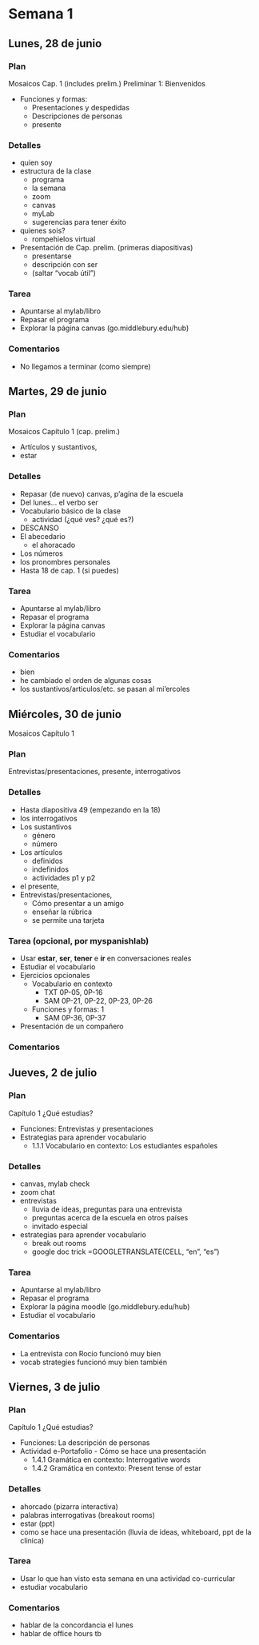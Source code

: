 # Semana 1

## Lunes, 28 de junio

### Plan

Mosaicos Cap. 1 (includes prelim.)
Preliminar 1: Bienvenidos  

- Funciones y formas: 
  - Presentaciones y despedidas
  - Descripciones de personas
  - presente

### Detalles

- quien soy
- estructura de la clase
	- programa
	- la semana
	- zoom
	- canvas
	- myLab
	- sugerencias para tener éxito
- quienes sois?
	- rompehielos virtual
- Presentación de Cap. prelim. (primeras diapositivas)
	- presentarse
	- descripción con ser
	- (saltar "vocab útil")

### Tarea

- Apuntarse al mylab/libro
- Repasar el programa
- Explorar la página canvas (go.middlebury.edu/hub)

### Comentarios

- No llegamos a terminar (como siempre)







## Martes, 29 de junio

### Plan

Mosaicos Capítulo 1 (cap. prelim.)

- Artículos y sustantivos, 
- estar

### Detalles

- Repasar (de nuevo) canvas, p'agina de la escuela
- Del lunes... el verbo ser
- Vocabulario básico de la clase 
	- actividad (¿qué ves? ¿qué es?)
- DESCANSO
- El abecedario
	- el ahoracado
- Los números
- los pronombres personales
- Hasta 18 de cap. 1 (si puedes)

### Tarea

- Apuntarse al mylab/libro
- Repasar el programa
- Explorar la página canvas
- Estudiar el vocabulario

### Comentarios

- bien
- he cambiado el orden de algunas cosas
- los sustantivos/articulos/etc. se pasan al mi'ercoles









## Miércoles, 30 de junio

Mosaicos Capítulo 1

### Plan

Entrevistas/presentaciones, presente, interrogativos

### Detalles

- Hasta diapositiva 49 (empezando en la 18)
- los interrogativos
- Los sustantivos
	- género
	- número
- Los artículos
	- definidos
	- indefinidos
	- actividades p1 y p2
- el presente, 
- Entrevistas/presentaciones, 
	- Cómo presentar a un amigo
	- enseñar la rúbrica
	- se permite una tarjeta

### Tarea (opcional, por myspanishlab)

- Usar **estar**, **ser**, **tener** e **ir** en conversaciones reales
- Estudiar el vocabulario
- Ejercicios opcionales
	- Vocabulario en contexto
		- TXT 0P-05, 0P-16
		- SAM 0P-21, 0P-22, 0P-23, 0P-26
	- Funciones y formas: 1
		- SAM 0P-36, 0P-37
- Presentación de un compañero

### Comentarios











## Jueves, 2 de julio

### Plan

Capítulo 1 ¿Qué estudias?  

- Funciones: Entrevistas y presentaciones 
- Estrategias para aprender vocabulario
	- 1.1.1 Vocabulario en contexto: Los estudiantes españoles 

### Detalles

- canvas, mylab check
- zoom chat
- entrevistas
	- lluvia de ideas, preguntas para una entrevista
	- preguntas acerca de la escuela en otros países
	- invitado especial
- estrategias para aprender vocabulario
	- break out rooms
	- google doc trick 
		=GOOGLETRANSLATE(CELL, "en", "es")

### Tarea

- Apuntarse al mylab/libro
- Repasar el programa
- Explorar la página moodle (go.middlebury.edu/hub)
- Estudiar el vocabulario

### Comentarios

- La entrevista con Rocio funcionó muy bien
- vocab strategies funcionó muy bien también

 
            


## Viernes, 3 de julio

### Plan

Capítulo 1 ¿Qué estudias?  

- Funciones: La descripción de personas
- Actividad e-Portafolio - Cómo se hace una presentación
	- 1.4.1 Gramática en contexto: Interrogative words
	- 1.4.2 Gramática en contexto: Present tense of estar 

### Detalles

- ahorcado (pizarra interactiva)
- palabras interrogativas (breakout rooms)
- estar (ppt)
- como se hace una presentación (lluvia de ideas, whiteboard, ppt de la clinica)

### Tarea

- Usar lo que han visto esta semana en una actividad co-curricular
- estudiar vocabulario

### Comentarios

- hablar de la concordancia el lunes
- hablar de office hours tb 

